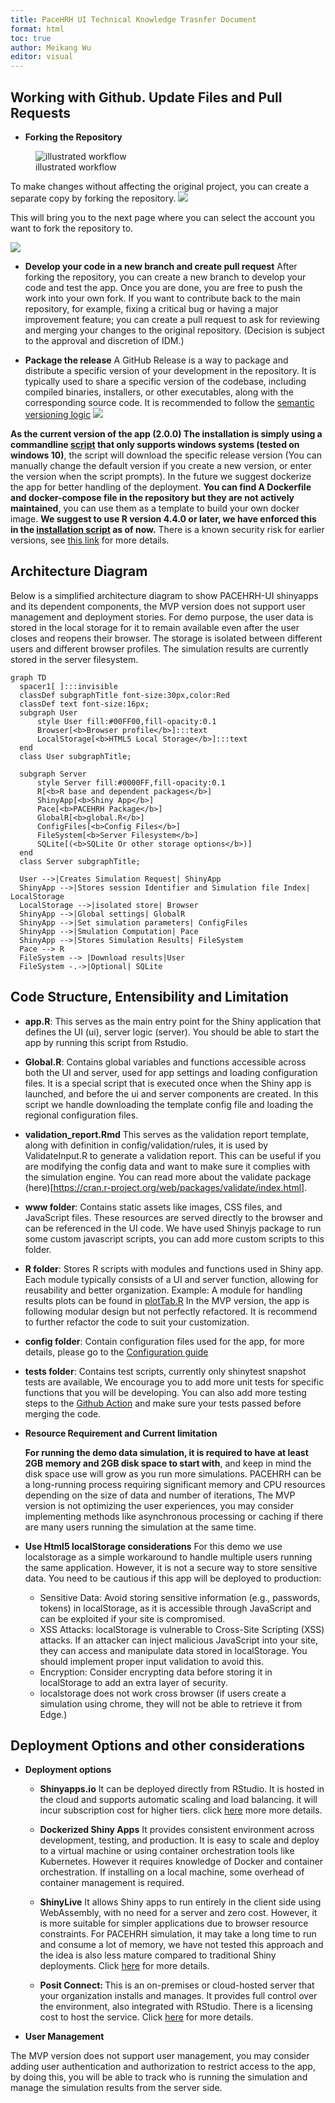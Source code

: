 ```yaml
---
title: PaceHRH UI Technical Knowledge Trasnfer Document
format: html
toc: true
author: Meikang Wu
editor: visual
---
```


## Working with Github. Update Files and Pull Requests

-   <b>Forking the Repository</b>

![illustrated workflow](screenshots/github_workflow.png)

To make changes without affecting the original project, you can create a separate copy by forking the repository. ![](screenshots/fork_repo.png)

This will bring you to the next page where you can select the account you want to fork the repository to.

![](screenshots/fork_repo2.png)

-   <b>Develop your code in a new branch and create pull request</b> After forking the repository, you can create a new branch to develop your code and test the app. Once you are done, you are free to push the work into your own fork. If you want to contribute back to the main repository, for example, fixing a critical bug or having a major improvement feature; you can create a pull request to ask for reviewing and merging your changes to the original repository. (Decision is subject to the approval and discretion of IDM.)

-   <b>Package the release</b> A GitHub Release is a way to package and distribute a specific version of your development in the repository. It is typically used to share a specific version of the codebase, including compiled binaries, installers, or other executables, along with the corresponding source code. It is recommended to follow the [semantic versioning logic](https://semver.org/spec/v2.0.0.html#introduction) ![](screenshots/release.png)

<b>As the current version of the app (2.0.0) The installation is simply using a commandline [script](https://github.com/InstituteforDiseaseModeling/PACE-HRH-UI/blob/main/start_pace_ui.bat) that only supports windows systems (tested on windows 10)</b>, the script will download the specific release version (You can manually change the default version if you create a new version, or enter the version when the script prompts). In the future we suggest dockerize the app for better handling of the deployment. <b>You can find A Dockerfile and docker-compose file in the repository but they are not actively maintained</b>, you can use them as a template to build your own docker image. <b>We suggest to use R version 4.4.0 or later, we have enforced this in the [installation script](https://github.com/InstituteforDiseaseModeling/PACE-HRH-UI/blob/ee83ce01e195e79667944723d2fa6534570be7e2/start_pace_ui.bat#L184) as of now.</b> There is a known security risk for earlier versions, see [this link](https://posit.co/blog/posit-patched-binaries-for-r-versions-4-0-0/) for more details.

## Architecture Diagram

Below is a simplified architecture diagram to show PACEHRH-UI shinyapps and its dependent components, the MVP version does not support user management and deployment stories. For demo purpose, the user data is stored in the local storage for it to remain available even after the user closes and reopens their browser. The storage is isolated between different users and different browser profiles. The simulation results are currently stored in the server filesystem.

```mermaid

graph TD
  spacer1[ ]:::invisible
  classDef subgraphTitle font-size:30px,color:Red
  classDef text font-size:16px;
  subgraph User
      style User fill:#00FF00,fill-opacity:0.1
      Browser[<b>Browser profile</b>]:::text
      LocalStorage[<b>HTML5 Local Storage</b>]:::text
  end
  class User subgraphTitle;

  subgraph Server
      style Server fill:#0000FF,fill-opacity:0.1
      R[<b>R base and dependent packages</b>]
      ShinyApp[<b>Shiny App</b>]
      Pace[<b>PACEHRH Package</b>]
      GlobalR[<b>global.R</b>]
      ConfigFiles[<b>Config Files</b>]
      FileSystem[<b>Server Filesystem</b>]
      SQLite[(<b>SQLite Or other storage options</b>)]
  end
  class Server subgraphTitle;

  User -->|Creates Simulation Request| ShinyApp
  ShinyApp -->|Stores session Identifier and Simulation file Index| LocalStorage
  LocalStorage -->|isolated store| Browser
  ShinyApp -->|Global settings| GlobalR
  ShinyApp -->|Set simulation parameters| ConfigFiles
  ShinyApp -->|Smulation Computation| Pace
  ShinyApp -->|Stores Simulation Results| FileSystem
  Pace --> R
  FileSystem --> |Download results|User
  FileSystem -.->|Optional| SQLite

```

## Code Structure, Entensibility and Limitation

-   <b>app.R</b>: This serves as the main entry point for the Shiny application that defines the UI (ui), server logic (server). You should be able to start the app by running this script from Rstudio.

-   <b>Global.R</b>: Contains global variables and functions accessible across both the UI and server, used for app settings and loading configuration files. It is a special script that is executed once when the Shiny app is launched, and before the ui and server components are created. In this script we handle downloading the template config file and loading the regional configuration files.

-   <b>validation_report.Rmd</b> This serves as the validation report template, along with definition in config/validation/rules, it is used by ValidateInput.R to generate a validation report. This can be useful if you are modifying the config data and want to make sure it complies with the simulation engine. You can read more about the validate package (here)\[<https://cran.r-project.org/web/packages/validate/index.html>\].

-   <b>www folder</b>: Contains static assets like images, CSS files, and JavaScript files. These resources are served directly to the browser and can be referenced in the UI code. We have used Shinyjs package to run some custom javascript scripts, you can add more custom scripts to this folder.

-   <b>R folder</b>: Stores R scripts with modules and functions used in Shiny app. Each module typically consists of a UI and server function, allowing for reusability and better organization. Example: A module for handling results plots can be found in [plotTab.R](https://github.com/InstituteforDiseaseModeling/PACE-HRH-UI/blob/main/R/plotTab.R) In the MVP version, the app is following modular design but not perfectly refactored. It is recommend to further refactor the code to suit your customization.

-   <b>config folder</b>: Contain configuration files used for the app, for more details, please go to the [Configuration guide](https://github.com/InstituteforDiseaseModeling/PACE-HRH-UI/blob/main/Configuration.md)

-   <b>tests folder</b>: Contains test scripts, currently only shinytest snapshot tests are available, We encourage you to add more unit tests for specific functions that you will be developing. You can also add more testing steps to the [Github Action](https://github.com/InstituteforDiseaseModeling/PACE-HRH-UI/blob/main/.github/workflows/shiny-test.yml) and make sure your tests passed before merging the code.

-   <b>Resource Requirement and Current limitation</b>

    <b>For running the demo data simulation, it is required to have at least 2GB memory and 2GB disk space to start with</b>, and keep in mind the disk space use will grow as you run more simulations. PACEHRH can be a long-running process requiring significant memory and CPU resources depending on the size of data and number of iterations, The MVP version is not optimizing the user experiences, you may consider implementing methods like asynchronous processing or caching if there are many users running the simulation at the same time.

-   <b>Use Html5 localStorage considerations</b> For this demo we use localstorage as a simple workaround to handle multiple users running the same application. However, it is not a secure way to store sensitive data. You need to be cautious if this app will be deployed to production:

    -   Sensitive Data: Avoid storing sensitive information (e.g., passwords, tokens) in localStorage, as it is accessible through JavaScript and can be exploited if your site is compromised.
    -   XSS Attacks: localStorage is vulnerable to Cross-Site Scripting (XSS) attacks. If an attacker can inject malicious JavaScript into your site, they can access and manipulate data stored in localStorage. You should implement proper input validation to avoid this.
    -   Encryption: Consider encrypting data before storing it in localStorage to add an extra layer of security.
    -   localstorage does not work cross browser (if users create a simulation using chrome, they will not be able to retrieve it from Edge.)

## Deployment Options and other considerations

-   <b>Deployment options</b>

    -   <b>Shinyapps.io</b> It can be deployed directly from RStudio. It is hosted in the cloud and supports automatic scaling and load balancing. it will incur subscription cost for higher tiers. click [here](https://www.shinyapps.io/) more more details.

    -   <b>Dockerized Shiny Apps</b> It provides consistent environment across development, testing, and production. It is easy to scale and deploy to a virtual machine or using container orchestration tools like Kubernetes. However it requires knowledge of Docker and container orchestration. If installing on a local machine, some overhead of container management is required.

    -   <b>ShinyLive</b> It allows Shiny apps to run entirely in the client side using WebAssembly, with no need for a server and zero cost. However, it is more suitable for simpler applications due to browser resource constraints. For PACEHRH simulation, it may take a long time to run and consume a lot of memory, we have not tested this approach and the idea is also less mature compared to traditional Shiny deployments. Click [here](https://posit-dev.github.io/r-shinylive/) for more details.

    -   <b>Posit Connect: </b> This is an on-premises or cloud-hosted server that your organization installs and manages. It provides full control over the environment, also integrated with RStudio. There is a licensing cost to host the service. Click [here](https://posit.co/products/enterprise/connect/) for more details.

-   <b>User Management</b>

The MVP version does not support user management, you may consider adding user authentication and authorization to restrict access to the app, by doing this, you will be able to track who is running the simulation and manage the simulation results from the server side.

